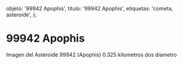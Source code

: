 
  objeto: '99942 Apophis',
  titulo: '99942 Apophis',
  etiquetas: 'cometa, asteroide',
};

# 99942 Apophis

<Imagen
  src="registro/99942-apophis_20130208_1_apophis-8febrero-2013.jpg"
  fecha="20130208"
/>

Imagen del Asteroide 99942 (Apophis) 0.325 kilometros dos diametro